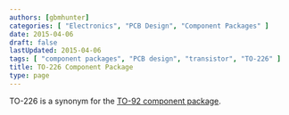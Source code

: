 ```yaml
---
authors: [gbmhunter]
categories: [ "Electronics", "PCB Design", "Component Packages" ]
date: 2015-04-06
draft: false
lastUpdated: 2015-04-06
tags: [ "component packages", "PCB design", "transistor", "TO-226" ]
title: TO-226 Component Package
type: page
---
```



TO-226 is a synonym for the [TO-92 component package](/pcb-design/component-packages/to-92-component-package/).
